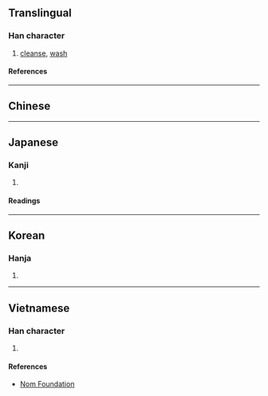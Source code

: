 {{character info}}
==Translingual==

===Han character===
{{Han char|rn=85|rad=水|as=13|sn=16|four=38141|canj=EJJJ|ids=⿰氵幹}}

# [[cleanse]], [[wash]]

====References====
{{Han ref|kx=0652.430|dkj=18382|dj=1062.310|hdz=31753.020|uh=6FA3}}

----

==Chinese==
{{zh-see|浣|v}}

----

==Japanese==

===Kanji===
{{ja-kanji|grade=|rs=水13}}

# {{rfdef|ja|sort=水13}}

====Readings====
{{ja-readings
|on=かん
|kun=あらう
}}

----

==Korean==

===Hanja===
{{ko-hanja|한}}

# {{rfdef|ko|sort=水13}}

----

==Vietnamese==

===Han character===
{{vi-readings|rs=水13|reading=hoán}}

# {{rfdef|vi|sort=水13}}

====References====
*[http://nomfoundation.org/common/nom_details.php?codepoint=6fa3 Nom Foundation]